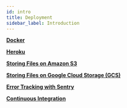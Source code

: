 ```yaml
---
id: intro
title: Deployment
sidebar_label: Introduction
---
```



<CardGrid>

[**Docker**](docker)

[**Heroku**](heroku)

[**Storing Files on Amazon S3**](s3)

[**Storing Files on Google Cloud Storage (GCS)**](gcs)

[**Error Tracking with Sentry**](sentry)

[**Continuous Integration**](continuous-integration)

</CardGrid>
